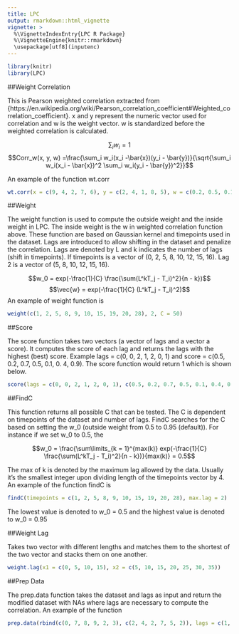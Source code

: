 ```yaml
---
title: LPC
output: rmarkdown::html_vignette
vignette: >
  %\VignetteIndexEntry{LPC R Package}
  %\VignetteEngine{knitr::rmarkdown}
  \usepackage[utf8](inputenc)
---
```


```r
library(knitr)
library(LPC)
```


##Weight Correlation

This is Pearson weighted correlation extracted from {https://en.wikipedia.org/wiki/Pearson_correlation_coefficient#Weighted_correlation_coefficient}. x and y represent the numeric vector used for correlation and w is the weight vector. w is standardized before the weighted correlation is calculated.


$$\sum_i w_i = 1$$
$$Corr_w(x, y, w) =\frac{\sum_i w_i(x_i -\bar{x})(y_i - \bar{y})}{\sqrt{\sum_i w_i(x_i - \bar{x})^2 \sum_i w_i(y_i - \bar{y})^2}}$$


An example of the function wt.corr
```r
wt.corr(x = c(9, 4, 2, 7, 6), y = c(2, 4, 1, 8, 5), w = c(0.2, 0.5, 0.1, 0.9, 0.2))
```



##Weight 

The weight function is used to compute the outside weight and the inside weight in LPC. The inside weight is the w in weighted correlation function above. These function are based on Gaussian kernel and timepoints used in the dataset. Lags are introduced to allow shifting in the dataset and penalize the correlation. Lags are denoted by L and k indicates the number of lags (shift in timepoints). If timepoints is a vector of (0, 2, 5, 8, 10, 12, 15, 16). Lag 2 is a vector of (5, 8, 10, 12, 15, 16).

$$w_0 = exp(-\frac{1}{C} \frac{\sum(L^kT_j - T_i)^2}{n - k})$$
$$\vec{w} = exp(-\frac{1}{C} (L^kT_j - T_i)^2)$$
An example of weight function is 
```r
weight(c(1, 2, 5, 8, 9, 10, 15, 19, 20, 28), 2, C = 50)
```

##Score


The score function takes two vectors (a vector of lags and a vector a score). It computes the score of each lag and returns the lags with the highest (best) score. Example lags  = c(0, 0, 2, 1, 2, 0, 1) and score = c(0.5, 0.2, 0.7, 0.5, 0.1, 0. 4, 0.9). The score function would return 1 which is shown below. 

```r
score(lags = c(0, 0, 2, 1, 2, 0, 1), c(0.5, 0.2, 0.7, 0.5, 0.1, 0.4, 0.9))
```

##FindC

This function returns all possible C that can be tested. The C is dependent on timepoints of the dataset and number of lags. FindC searches for the C based on setting the w_0 (outside weight from 0.5 to 0.95 (default)). For instance if we set w_0 to 0.5, the 


$$w_0 = \frac{\sum\limits_{k = 1}^{max(k)} exp(-\frac{1}{C} \frac{\sum(L^kT_j - T_i)^2}{n - k})}{max(k)} = 0.5$$

The max of k is denoted by the maximum lag allowed by the data. Usually it's the smallest integer upon dividing length of the timepoints vector by 4. An example of the function findC is 

```r
findC(timepoints = c(1, 2, 5, 8, 9, 10, 15, 19, 20, 28), max.lag = 2)
```

The lowest value is denoted to w_0 = 0.5 and the highest value is denoted to w_0 = 0.95


##Weight Lag

Takes two vector with different lengths and matches them to the shortest of the two vector and stacks them on one another. 

```r
weight.lag(x1 = c(0, 5, 10, 15), x2 = c(5, 10, 15, 20, 25, 30, 35))
```

##Prep Data

The prep.data function takes the dataset and lags as input and return the modified dataset with NAs where lags are necessary to compute the correlation. An example of the function

```r
prep.data(rbind(c(0, 7, 8, 9, 2, 3), c(2, 4, 2, 7, 5, 2)), lags = c(1, -1))
```









